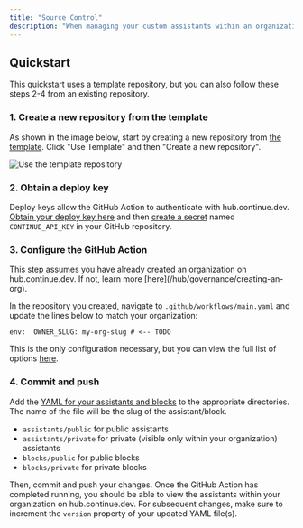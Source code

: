 ```yaml
---
title: "Source Control"
description: "When managing your custom assistants within an organization, you might want to take advantage of your usual source control workflows. Continue makes this easy with a  that automatically syncs your YAML files with hub.continue.dev. We are also planning on adding automations for GitLab, BitBucket, Gitee, and others. If you are interested, please reach out to us on ."
---
```


## Quickstart

This quickstart uses a template repository, but you can also follow these steps 2-4 from an existing repository.

### 1. Create a new repository from the template

As shown in the image below, start by creating a new repository from [the template](https://github.com/continuedev/continue-hub-template). Click "Use Template" and then "Create a new repository".

![Use the template repository](/images/hub/images/template-repo-65ccd7537b6fba3bbb202ee3e83e1953.png)

### 2. Obtain a deploy key

Deploy keys allow the GitHub Action to authenticate with hub.continue.dev. [Obtain your deploy key here](https://hub.continue.dev/settings/api-keys) and then [create a secret](https://docs.github.com/en/actions/security-for-github-actions/security-guides/using-secrets-in-github-actions#creating-secrets-for-a-repository) named `CONTINUE_API_KEY` in your GitHub repository.

### 3. Configure the GitHub Action

<Check>
  This step assumes you have already created an organization on
  hub.continue.dev. If not, learn more [here](/hub/governance/creating-an-org).
</Check>

In the repository you created, navigate to `.github/workflows/main.yaml` and update the lines below to match your organization:

```
env:  OWNER_SLUG: my-org-slug # <-- TODO
```

This is the only configuration necessary, but you can view the full list of options [here](https://github.com/continuedev/continue-publish-action/blob/main/README.md).

### 4. Commit and push

Add the [YAML for your assistants and blocks](/reference) to the appropriate directories. The name of the file will be the slug of the assistant/block.

- `assistants/public` for public assistants
- `assistants/private` for private (visible only within your organization) assistants
- `blocks/public` for public blocks
- `blocks/private` for private blocks

Then, commit and push your changes. Once the GitHub Action has completed running, you should be able to view the assistants within your organization on hub.continue.dev. For subsequent changes, make sure to increment the `version` property of your updated YAML file(s).
